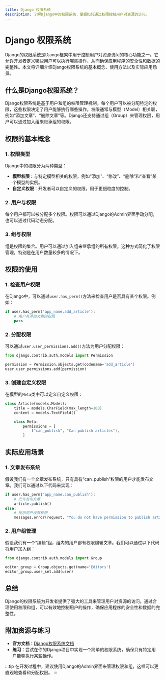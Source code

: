 ```yaml
---
title: Django 权限系统
description: 了解Django中的权限系统，掌握如何通过权限控制用户对资源的访问。
---
```


# Django 权限系统

Django的权限系统是Django框架中用于控制用户对资源访问的核心功能之一。它允许开发者定义哪些用户可以执行哪些操作，从而确保应用程序的安全性和数据的完整性。本文将详细介绍Django权限系统的基本概念、使用方法以及实际应用场景。

## 什么是Django权限系统？

Django权限系统是基于用户和组的权限管理机制。每个用户可以被分配特定的权限，这些权限决定了用户能够执行哪些操作。权限通常与模型（Model）相关联，例如“添加文章”、“删除文章”等。Django还支持通过组（Group）来管理权限，用户可以通过加入组来继承组的权限。

## 权限的基本概念

### 1. 权限类型

Django中的权限分为两种类型：

- **模型权限**：与特定模型相关的权限，例如“添加”、“修改”、“删除”和“查看”某个模型的实例。
- **自定义权限**：开发者可以自定义的权限，用于更细粒度的控制。

### 2. 用户与权限

每个用户都可以被分配多个权限。权限可以通过Django的Admin界面手动分配，也可以通过代码动态分配。

### 3. 组与权限

组是权限的集合。用户可以通过加入组来继承组的所有权限。这种方式简化了权限管理，特别是在用户数量较多的情况下。

## 权限的使用

### 1. 检查用户权限

在Django中，可以通过`user.has_perm()`方法来检查用户是否具有某个权限。例如：

```python
if user.has_perm('app_name.add_article'):
    # 用户有添加文章的权限
    pass
```

### 2. 分配权限

可以通过`user.user_permissions.add()`方法为用户分配权限：

```python
from django.contrib.auth.models import Permission

permission = Permission.objects.get(codename='add_article')
user.user_permissions.add(permission)
```

### 3. 创建自定义权限

在模型的`Meta`类中可以定义自定义权限：

```python
class Article(models.Model):
    title = models.CharField(max_length=100)
    content = models.TextField()

    class Meta:
        permissions = [
            ("can_publish", "Can publish articles"),
        ]
```

## 实际应用场景

### 1. 文章发布系统

假设我们有一个文章发布系统，只有具有“can_publish”权限的用户才能发布文章。我们可以通过以下代码来实现：

```python
if user.has_perm('app_name.can_publish'):
    # 允许发布文章
    article.publish()
else:
    # 提示用户没有权限
    messages.error(request, "You do not have permission to publish articles.")
```

### 2. 用户组管理

假设我们有一个“编辑”组，组内的用户都有权限编辑文章。我们可以通过以下代码将用户加入组：

```python
from django.contrib.auth.models import Group

editor_group = Group.objects.get(name='Editors')
editor_group.user_set.add(user)
```

## 总结

Django的权限系统为开发者提供了强大的工具来管理用户对资源的访问。通过合理使用权限和组，可以有效地控制用户的操作，确保应用程序的安全性和数据的完整性。

## 附加资源与练习

- **官方文档**：[Django权限系统文档](https://docs.djangoproject.com/en/stable/topics/auth/default/#permissions)
- **练习**：尝试在你的Django项目中实现一个简单的权限系统，确保只有特定用户能够执行某些操作。

:::tip
在开发过程中，建议使用Django的Admin界面来管理权限和组，这样可以更直观地查看和分配权限。
:::